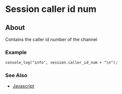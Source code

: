 
# Session caller id num 

 

## About

Contains the caller id number of the channel

### Example

```xml
console_log("info", session.caller_id_num + "\n");
```

### See Also

* [Javascript](../index.mdx#api)


